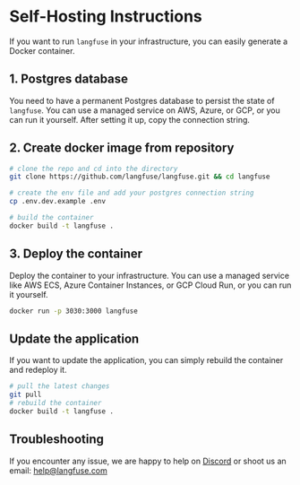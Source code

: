 # Self-Hosting Instructions

If you want to run `langfuse` in your infrastructure, you can easily generate a Docker container.

## 1. Postgres database

You need to have a permanent Postgres database to persist the state of `langfuse`. You can use a managed service on AWS, Azure, or GCP, or you can run it yourself. After setting it up, copy the connection string.

## 2. Create docker image from repository

```bash copy
# clone the repo and cd into the directory
git clone https://github.com/langfuse/langfuse.git && cd langfuse

# create the env file and add your postgres connection string
cp .env.dev.example .env

# build the container
docker build -t langfuse .
```

## 3. Deploy the container

Deploy the container to your infrastructure. You can use a managed service like AWS ECS, Azure Container Instances, or GCP Cloud Run, or you can run it yourself.

```bash copy
docker run -p 3030:3000 langfuse
```

## Update the application

If you want to update the application, you can simply rebuild the container and redeploy it.

```bash copy
# pull the latest changes
git pull
# rebuild the container
docker build -t langfuse .
```

## Troubleshooting

If you encounter any issue, we are happy to help on [Discord](https://discord.com/invite/DNDAarxE) or shoot us an email: help@langfuse.com
